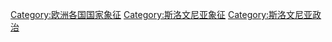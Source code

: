 [[Category:欧洲各国国家象征|Category:欧洲各国国家象征]]
[[Category:斯洛文尼亚象征|Category:斯洛文尼亚象征]]
[[Category:斯洛文尼亚政治|Category:斯洛文尼亚政治]]